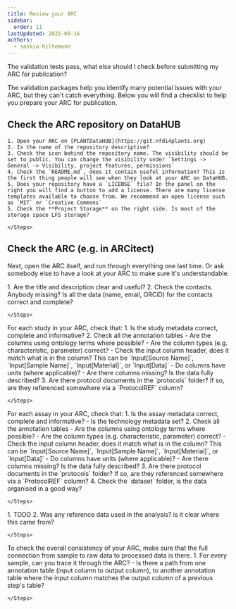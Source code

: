 ```yaml
---
title: Review your ARC
sidebar:
  order: 11
lastUpdated: 2025-09-16
authors:
  - saskia-hiltemann
---
```



<ViolaSays>
The validation tests pass, what else should I check before submitting my ARC for publication?
</ViolaSays>

The validation packages help you identify many potential issues with your ARC, but they can't catch everything. Below you will find a checklist to help you prepare your ARC for publication.

## Check the ARC repository on DataHUB

<Card icon="pen" title="DataHUB repository">
    <Steps>

    1. Open your ARC on [PLANTDataHUB](https://git.nfdi4plants.org)
    2. Is the name of the repository descriptive?
    3. Check the icon behind the repository name. The visibility should be set to public. You can change the visibility under `Settings -> General -> Visibility, project features, permissions`
    4. Check the `README.md`, does it contain useful information? This is the first thing people will see when they look at your ARC on DataHUB.
    5. Does your repository have a `LICENSE` file? In the panel on the right you will find a button to add a license. There are many license templates available to choose from. We recommend an open license such as `MIT` or `Creative Commons`
    5. Check the **Project Storage** on the right side. Is most of the storage space LFS storage?

    </Steps>
</Card>

## Check the ARC (e.g. in ARCitect)

Next, open the ARC itself, and run through everything one last time. Or ask somebody else to have a look at your ARC to make sure it's understandable.

<Card icon="pen" title="Investigation">
    <Steps>
    1. Are the title and description clear and useful?
    2. Check the contacts. Anybody missing? Is all the data (name, email, ORCiD) for the contacts correct and complete?


    </Steps>
</Card>

<Card icon="pen" title="Studies">
For each study in your ARC, check that:
    <Steps>
    1. Is the study metadata correct, complete and informative?
    2. Check all the annotation tables
       - Are the columns using ontology terms where possible?
       - Are the column types (e.g. characteristic, parameter) correct?
       - Check the input column header, does it match what is in the column? This can be `Input[Source Name]`, `Input[Sample Name]`, `Input[Material]`, or `Input[Data]`
       - Do columns have units (where applicable)?
       - Are there columns missing? Is the data fully described?
    3. Are there protocol documents in the `protocols` folder? If so, are they referenced somewhere via a `ProtocolREF` column?

    </Steps>
</Card>

<Card icon="pen" title="Assays">
For each assay in your ARC, check that:
    <Steps>
    1. Is the assay metadata correct, complete and informative?
       - Is the technology metadata set?
    2. Check all the annotation tables
       - Are the columns using ontology terms where possible?
       - Are the column types (e.g. characteristic, parameter) correct?
       - Check the input column header, does it match what is in the column? This can be `Input[Source Name]`, `Input[Sample Name]`, `Input[Material]`, or `Input[Data]`
       - Do columns have units (where applicable)?
       - Are there columns missing? Is the data fully described?
    3. Are there protocol documents in the `protocols` folder? If so, are they referenced somewhere via a `ProtocolREF` column?
    4. Check the `dataset` folder, is the data organised in a good way?

    </Steps>
</Card>

<Card icon="pen" title="Runs and Workflows">
    <Steps>
    1. TODO
    2. Was any reference data used in the analysis? is it clear where this came from?

    </Steps>
</Card>

<Card icon="pen" title="All together">
To check the overall consistency of your ARC, make sure that the full connection from sample to raw data to processed data is there.
    <Steps>
    1. For every sample, can you trace it through the ARC?
       - Is there a path from one annotation table (input column to output column), to another annotation table where the input column matches the output column of a previous step's table?

    </Steps>
</Card>

